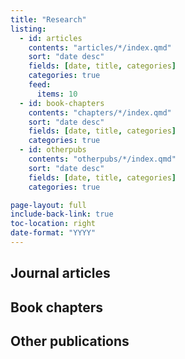 ```yaml
---
title: "Research"
listing:
  - id: articles
    contents: "articles/*/index.qmd"
    sort: "date desc"
    fields: [date, title, categories]
    categories: true
    feed: 
      items: 10
  - id: book-chapters
    contents: "chapters/*/index.qmd"
    sort: "date desc"
    fields: [date, title, categories]
    categories: true
  - id: otherpubs
    contents: "otherpubs/*/index.qmd"
    sort: "date desc"
    fields: [date, title, categories]
    categories: true

page-layout: full
include-back-link: true
toc-location: right
date-format: "YYYY"
---
```


## Journal articles

::: {#articles}
:::

## Book chapters

::: {#book-chapters}
:::

## Other publications

::: {#reviews}
:::
